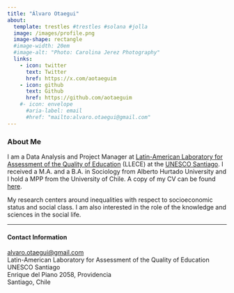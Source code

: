 ```yaml
---
title: "Álvaro Otaegui"
about:
  template: trestles #trestles #solana #jolla
  image: /images/profile.png
  image-shape: rectangle
  #image-width: 20em
  #image-alt: "Photo: Carolina Jerez Photography"
  links:
    - icon: twitter
      text: Twitter
      href: https://x.com/aotaeguim
    - icon: github
      text: Github
      href: https://github.com/aotaeguim
    #- icon: envelope
      #aria-label: email
      #href: "mailto:alvaro.otaegui@gmail.com" 
---
```

### About Me

I am a Data Analysis and Project Manager at [Latin-American Laboratory for Assessment of the Quality of Education](https://www.unesco.org/es/fieldoffice/santiago/expertise/llece) (LLECE) at the [UNESCO Santiago](https://www.unesco.org/es/fieldoffice/santiago). I received a M.A. and a B.A. in Sociology from Alberto Hurtado University and I hold a MPP from the University of Chile. A copy of my CV can be found [here](/files/CV_AOtaegui_EN.pdf).

My research centers around inequalities with respect to socioeconomic status and social class. <!---In my research, I have investigated the segregation of social classes and how it affects interclass trust, cooperation and perceptions of inequalities. ---> I am also interested in the role of the knowledge and sciences in the social life. 

---

#### Contact Information
[alvaro.otaegui@gmail.com](mailto:alvaro.otaegui@gmail.com) \
Latin-American Laboratory for Assessment of the Quality of Education\
UNESCO Santiago \
Enrique del Piano 2058, Providencia \
Santiago, Chile \